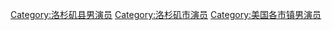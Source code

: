 [[Category:洛杉矶县男演员|Category:洛杉矶县男演员]]
[[Category:洛杉矶市演员|Category:洛杉矶市演员]]
[[Category:美国各市镇男演员|Category:美国各市镇男演员]]